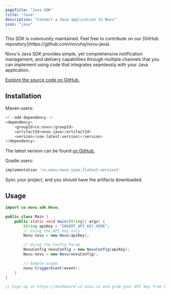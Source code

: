 ```yaml
---
pageTitle: "Java SDK"
title: "Java"
description: "Connect a Java application to Novu"
icon: "java"
---
```



<Callout type="warning">
  This SDK is community maintained. Feel free to contribute on our [GitHub repository](https://github.com/novuhq/novu-java).
</Callout>

Novu's Java SDK provides simple, yet comprehensive notification management, and delivery capabilities through multiple channels that you can implement using code that integrates seamlessly with your Java application.

[Explore the source code on GitHub.](https://github.com/novuhq/novu-java)

## Installation

Maven users:

```java
<!--add dependency-->
<dependency>
    <groupId>co.novu</groupId>
    <artifactId>novu-java</artifactId>
    <version>{use-latest-version}</version>
</dependency>
```

The latest version can be found [on GitHub.](https://github.com/novuhq/novu-java#installation)

Gradle users:

```groovy
implementation 'co.novu:novu-java:{latest-version}'
```

Sync your project, and you should have the artifacts downloaded.

## Usage

```java
import co.novu.sdk.Novu;

public class Main {
    public static void main(String[] args) {
        String apiKey = "INSERT_API_KEY_HERE";
        // Using the API Key only
        Novu novu = new Novu(apiKey);

        // Using the Config Param
        NovuConfig novuConfig = new NovuConfig(apiKey);
        Novu novu = new Novu(novuConfig);

        // Sample usage
        novu.triggerEvent(event);
    }
}

// Sign up on https://dashboard-v2.novu.co and grab your API key from https://dashboard-v2.novu.co/settings
```
